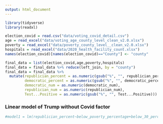 ```yaml
---
output: html_document
---
```


```r
library(tidyverse)
library(readxl)
```

```r
election_covid = read.csv("data/voting_covid_detail.csv")
age = read_excel("data/voting_age_county_level_clean_v2.0.xlsx")
poverty = read_excel("data/poverty_county_level__clean_v2.0.xlsx")
hospitals = read_excel("data/2020_health_facility_count.xlsx")
names(election_covid)[names(election_covid)=="County"] <- "county"
```

```r
final_data = list(election_covid,age,poverty,hospitals)
final_data = final_data %>% reduce(left_join, by = "county")
final_data = final_data %>%
  mutate(republician_percent = as.numeric(gsub("%", "", republician_percent)),
         democratic_percent = as.numeric(gsub("%", "", democratic_percent)),
         democratic_num = as.numeric(democratic_num),
         republician_num = as.numeric(republician_num),
         Test...Positive = as.numeric(gsub("%", "", Test...Positive)))
```


### Linear model of Trump without Covid factor

```r
#model1 = lm(republician_percent~below_poverty_percentage+below_30_percent+above_65_percent+count, data = final_data)
```


